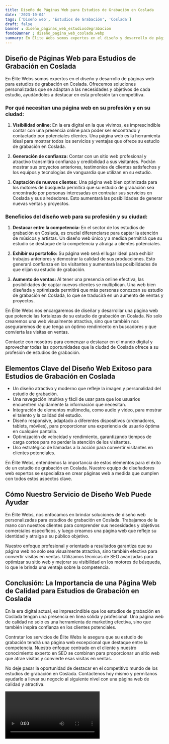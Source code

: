 ```yaml
---
title: Diseño de Páginas Web para Estudios de Grabación en Coslada
date: '2023-10-04'
tags: ['Diseño web', 'Estudios de Grabación', 'Coslada']
draft: false
banner : diseño_paginas_web_estudiosdegrabación
fondoBanner : diseño_pagina_web_coslada.webp
summary: En Élite Webs somos expertos en el diseño y desarrollo de páginas web para estudios de grabación en Coslada. Ofrecemos soluciones personalizadas que se adaptan a las necesidades y objetivos de cada estudio, ayudándoles a destacar en esta profesión tan competitiva.
---
```


## Diseño de Páginas Web para Estudios de Grabación en Coslada

En Élite Webs somos expertos en el diseño y desarrollo de páginas web para estudios de grabación en Coslada. Ofrecemos soluciones personalizadas que se adaptan a las necesidades y objetivos de cada estudio, ayudándoles a destacar en esta profesión tan competitiva.

### Por qué necesitan una página web en su profesión y en su ciudad:

1. **Visibilidad online:** En la era digital en la que vivimos, es imprescindible contar con una presencia online para poder ser encontrado y contactado por potenciales clientes. Una página web es la herramienta ideal para mostrar todos los servicios y ventajas que ofrece su estudio de grabación en Coslada.

2. **Generación de confianza:** Contar con un sitio web profesional y atractivo transmitirá confianza y credibilidad a sus visitantes. Podrán mostrar sus proyectos anteriores, testimonios de clientes satisfechos y los equipos y tecnologías de vanguardia que utilizan en su estudio.

3. **Captación de nuevos clientes:** Una página web bien optimizada para los motores de búsqueda permitirá que su estudio de grabación sea encontrado por personas interesadas en contratar sus servicios en Coslada y sus alrededores. Esto aumentará las posibilidades de generar nuevas ventas y proyectos.

### Beneficios del diseño web para su profesión y su ciudad:

1. **Destacar entre la competencia:** En el sector de los estudios de grabación en Coslada, es crucial diferenciarse para captar la atención de músicos y artistas. Un diseño web único y a medida permitirá que su estudio se destaque de la competencia y atraiga a clientes potenciales.

2. **Exhibir su portafolio:** Su página web será el lugar ideal para exhibir trabajos anteriores y demostrar la calidad de sus producciones. Esto generará confianza en los visitantes y aumentará las posibilidades de que elijan su estudio de grabación.

3. **Aumento de ventas:** Al tener una presencia online efectiva, las posibilidades de captar nuevos clientes se multiplican. Una web bien diseñada y optimizada permitirá que más personas conozcan su estudio de grabación en Coslada, lo que se traducirá en un aumento de ventas y proyectos.

En Élite Webs nos encargaremos de diseñar y desarrollar una página web que potencie las fortalezas de su estudio de grabación en Coslada. No solo crearemos una web visualmente atractiva, sino que también nos aseguraremos de que tenga un óptimo rendimiento en buscadores y que convierta las visitas en ventas.

Contacte con nosotros para comenzar a destacar en el mundo digital y aprovechar todas las oportunidades que la ciudad de Coslada ofrece a su profesión de estudios de grabación.

<GifSeo />

<Cta />

## Elementos Clave del Diseño Web Exitoso para Estudios de Grabación en Coslada

- Un diseño atractivo y moderno que refleje la imagen y personalidad del estudio de grabación.
- Una navegación intuitiva y fácil de usar para que los usuarios encuentren rápidamente la información que necesitan.
- Integración de elementos multimedia, como audio y video, para mostrar el talento y la calidad del estudio.
- Diseño responsive, adaptado a diferentes dispositivos (ordenadores, tablets, móviles), para proporcionar una experiencia de usuario óptima en cualquier pantalla.
- Optimización de velocidad y rendimiento, garantizando tiempos de carga cortos para no perder la atención de los visitantes.
- Uso estratégico de llamadas a la acción para convertir visitantes en clientes potenciales.

En Élite Webs, entendemos la importancia de estos elementos para el éxito de un estudio de grabación en Coslada. Nuestro equipo de diseñadores web expertos se especializa en crear páginas web a medida que cumplen con todos estos aspectos clave.

## Cómo Nuestro Servicio de Diseño Web Puede Ayudar

En Élite Webs, nos enfocamos en brindar soluciones de diseño web personalizadas para estudios de grabación en Coslada. Trabajamos de la mano con nuestros clientes para comprender sus necesidades y objetivos comerciales específicos, y luego creamos una página web que refleje su identidad y atraiga a su público objetivo.

Nuestro enfoque profesional y orientado a resultados garantiza que su página web no solo sea visualmente atractiva, sino también efectiva para convertir visitas en ventas. Utilizamos técnicas de SEO avanzadas para optimizar su sitio web y mejorar su visibilidad en los motores de búsqueda, lo que le brinda una ventaja sobre la competencia.

## Conclusión: La Importancia de una Página Web de Calidad para Estudios de Grabación en Coslada

En la era digital actual, es imprescindible que los estudios de grabación en Coslada tengan una presencia en línea sólida y profesional. Una página web de calidad no solo es una herramienta de marketing efectiva, sino que también inspira confianza en los clientes potenciales.

Contratar los servicios de Élite Webs le asegura que su estudio de grabación tendrá una página web excepcional que destaque entre la competencia. Nuestro enfoque centrado en el cliente y nuestro conocimiento experto en SEO se combinan para proporcionar un sitio web que atrae visitas y convierte esas visitas en ventas.

No deje pasar la oportunidad de destacar en el competitivo mundo de los estudios de grabación en Coslada. Contáctenos hoy mismo y permítanos ayudarlo a llevar su negocio al siguiente nivel con una página web de calidad y atractiva.

<Video />

<CtaBot job='Estudios de Grabación' city='Coslada'/>

<Gmaps query='Coslada+españa+maps' />